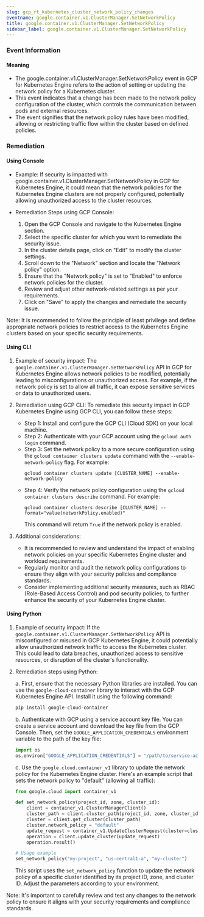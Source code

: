 ```yaml
--- 
slug: gcp_rt_kubernetes_cluster_network_policy_changes
eventname: google.container.v1.ClusterManager.SetNetworkPolicy
title: google.container.v1.ClusterManager.SetNetworkPolicy
sidebar_label: google.container.v1.ClusterManager.SetNetworkPolicy
---
```

                       
### Event Information

#### Meaning

- The google.container.v1.ClusterManager.SetNetworkPolicy event in GCP for Kubernetes Engine refers to the action of setting or updating the network policy for a Kubernetes cluster.
- This event indicates that a change has been made to the network policy configuration of the cluster, which controls the communication between pods and external resources.
- The event signifies that the network policy rules have been modified, allowing or restricting traffic flow within the cluster based on defined policies.

### Remediation

#### Using Console

- Example: If security is impacted with google.container.v1.ClusterManager.SetNetworkPolicy in GCP for Kubernetes Engine, it could mean that the network policies for the Kubernetes Engine clusters are not properly configured, potentially allowing unauthorized access to the cluster resources.

- Remediation Steps using GCP Console:
  1. Open the GCP Console and navigate to the Kubernetes Engine section.
  2. Select the specific cluster for which you want to remediate the security issue.
  3. In the cluster details page, click on "Edit" to modify the cluster settings.
  4. Scroll down to the "Network" section and locate the "Network policy" option.
  5. Ensure that the "Network policy" is set to "Enabled" to enforce network policies for the cluster.
  6. Review and adjust other network-related settings as per your requirements.
  7. Click on "Save" to apply the changes and remediate the security issue.

Note: It is recommended to follow the principle of least privilege and define appropriate network policies to restrict access to the Kubernetes Engine clusters based on your specific security requirements.

#### Using CLI

1. Example of security impact: The `google.container.v1.ClusterManager.SetNetworkPolicy` API in GCP for Kubernetes Engine allows network policies to be modified, potentially leading to misconfigurations or unauthorized access. For example, if the network policy is set to allow all traffic, it can expose sensitive services or data to unauthorized users.

2. Remediation using GCP CLI: To remediate this security impact in GCP Kubernetes Engine using GCP CLI, you can follow these steps:

   - Step 1: Install and configure the GCP CLI (Cloud SDK) on your local machine.
   - Step 2: Authenticate with your GCP account using the `gcloud auth login` command.
   - Step 3: Set the network policy to a more secure configuration using the `gcloud container clusters update` command with the `--enable-network-policy` flag. For example:
     ```
     gcloud container clusters update [CLUSTER_NAME] --enable-network-policy
     ```
   - Step 4: Verify the network policy configuration using the `gcloud container clusters describe` command. For example:
     ```
     gcloud container clusters describe [CLUSTER_NAME] --format="value(networkPolicy.enabled)"
     ```
     This command will return `True` if the network policy is enabled.

3. Additional considerations:
   - It is recommended to review and understand the impact of enabling network policies on your specific Kubernetes Engine cluster and workload requirements.
   - Regularly monitor and audit the network policy configurations to ensure they align with your security policies and compliance standards.
   - Consider implementing additional security measures, such as RBAC (Role-Based Access Control) and pod security policies, to further enhance the security of your Kubernetes Engine cluster.

#### Using Python

1. Example of security impact: If the `google.container.v1.ClusterManager.SetNetworkPolicy` API is misconfigured or misused in GCP Kubernetes Engine, it could potentially allow unauthorized network traffic to access the Kubernetes cluster. This could lead to data breaches, unauthorized access to sensitive resources, or disruption of the cluster's functionality.

2. Remediation steps using Python:

   a. First, ensure that the necessary Python libraries are installed. You can use the `google-cloud-container` library to interact with the GCP Kubernetes Engine API. Install it using the following command:

   ```python
   pip install google-cloud-container
   ```

   b. Authenticate with GCP using a service account key file. You can create a service account and download the key file from the GCP Console. Then, set the `GOOGLE_APPLICATION_CREDENTIALS` environment variable to the path of the key file:

   ```python
   import os
   os.environ["GOOGLE_APPLICATION_CREDENTIALS"] = "/path/to/service-account-key.json"
   ```

   c. Use the `google.cloud.container_v1` library to update the network policy for the Kubernetes Engine cluster. Here's an example script that sets the network policy to "default" (allowing all traffic):

   ```python
   from google.cloud import container_v1

   def set_network_policy(project_id, zone, cluster_id):
       client = container_v1.ClusterManagerClient()
       cluster_path = client.cluster_path(project_id, zone, cluster_id)
       cluster = client.get_cluster(cluster_path)
       cluster.network_policy = "default"
       update_request = container_v1.UpdateClusterRequest(cluster=cluster, update_mask={"paths": ["network_policy"]})
       operation = client.update_cluster(update_request)
       operation.result()

   # Usage example
   set_network_policy("my-project", "us-central1-a", "my-cluster")
   ```

   This script uses the `set_network_policy` function to update the network policy of a specific cluster identified by its project ID, zone, and cluster ID. Adjust the parameters according to your environment.

Note: It's important to carefully review and test any changes to the network policy to ensure it aligns with your security requirements and compliance standards.


 